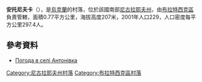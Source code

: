 {{coord|48|6|8|N|31|28|3|E|scale:100000|display=title}}

'''安托尼夫卡'''（{{lang-uk|Антонівка}}），是[[烏克蘭|烏克蘭]]的村落，位於該國南部[[尼古拉耶夫州|尼古拉耶夫州]]，由[[布拉特西克區|布拉特西克區]]負責管轄，面積0.77平方公里，海拔高度207米，2001年人口229，人口密度每平方公里297.4人。

==參考資料==
* [http://weather.in.ua/ua/nikolaevskaja/255 Погода в селі Антонівка] {{Wayback|url=http://weather.in.ua/ua/nikolaevskaja/255 |date=20160606232013 }}

[[Category:尼古拉耶夫州村落|Category:尼古拉耶夫州村落]]
[[Category:布拉特西克區村落|Category:布拉特西克區村落]]


{{Mykolaiv-geo-stub}}